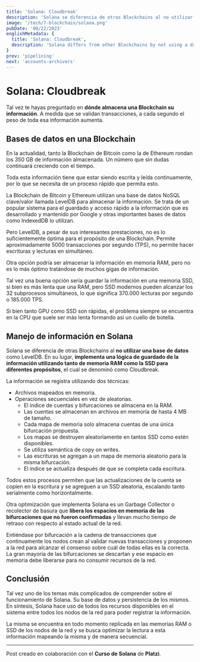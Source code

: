 ```yaml
---
title: 'Solana: Cloudbreak'
description: 'Solana se diferencia de otras Blockchains al no utilizar una base de datos. En su lugar, implementa una lógica de guardado de la información utilizando tanto de memoria RAM como la SSD para diferentes propósitos, el cual se denominó como Cloudbreak.'
image: '/tech/7-blockchain/solana.png'
pubDate: '08/22/2023'
englishMetadata: {
  title: 'Solana: Cloudbreak',
  description: 'Solana differs from other Blockchains by not using a database. Instead, it implements information saving logic using both RAM and SSD for different purposes, which was called Cloudbreak.'
}
prev: 'pipelining'
next: 'accounts-archivers'
---
```


# Solana: Cloudbreak

Tal vez te hayas preguntado en **dónde almacena una Blockchain su información**. A medida que se validan transacciones, a cada segundo el peso de toda esa información aumenta.

## Bases de datos en una Blockchain

En la actualidad, tanto la Blockchain de Bitcoin como la de Ethereum rondan los 350 GB de información almacenada. Un número que sin dudas continuará creciendo con el tiempo.

Toda esta información tiene que estar siendo escrita y leída continuamente, por lo que se necesita de un proceso rápido que permita esto.

La Blockchain de Bitcoin y Ethereum utilizan una base de datos NoSQL clave/valor llamada LevelDB para almacenar la información. Se trata de un popular sistema para el guardado y acceso rápido a la información que es desarrollado y mantenido por Google y otras importantes bases de datos como IndexedDB lo utilizan.

Pero LevelDB, a pesar de sus interesantes prestaciones, no es lo suficientemente óptima para el propósito de una Blockchain. Permite aproximadamente 5000 transacciones por segundo (TPS), no permite hacer escrituras y lecturas en simultáneo.

Otra opción podría ser almacenar la información en memoria RAM, pero no es lo más óptimo tratándose de muchos gigas de información.

Tal vez una buena opción sería guardar la información en una memoria SSD, si bien es más lenta que una RAM, pero SSD modernos pueden alcanzar los 32 subprocesos simultáneos, lo que significa 370.000 lecturas por segundo o 185.000 TPS.

Si bien tanto GPU como SSD son rápidas, el problema siempre se encuentra en la CPU que suele ser más lenta formando así un cuello de botella.

## Manejo de información en Solana

Solana se diferencia de otras Blockchains al **no utilizar una base de datos** como LevelDB. En su lugar, **implementa una lógica de guardado de la información utilizando tanto de memoria RAM como la SSD para diferentes propósitos**, el cual se denominó como Cloudbreak.

La información se registra utilizando dos técnicas:

- Archivos mapeados en memoria.
- Operaciones secuenciales en vez de aleatorias.
  - El índice de cuentas y bifurcaciones se almacena en la RAM.
  - Las cuentas se almacenan en archivos en memoria de hasta 4 MB de tamaño.
  - Cada mapa de memoria solo almacena cuentas de una única bifurcación propuesta.
  - Los mapas se destruyen aleatoriamente en tantos SSD como estén disponibles.
  - Se utiliza semántica de copy on writes.
  - Las escrituras se agregan a un mapa de memoria aleatorio para la misma bifurcación.
  - El índice se actualiza después de que se completa cada escritura.

Todos estos procesos permiten que las actualizaciones de la cuenta se copien en la escritura y se agreguen a un SSD aleatoria, escalando tanto serialmente como horizontalmente.

Otra optimización que implementa Solana es un Garbage Collector o recolector de basura que **libera los espacios en memoria de las bifurcaciones que no fueron confirmadas** y llevan mucho tiempo de retraso con respecto al estado actual de la red.

Entiéndase por bifurcación a la cadena de transacciones que continuamente los nodos crean al validar nuevas transacciones y proponen a la red para alcanzar el consenso sobre cuál de todas ellas es la correcta. La gran mayoría de las bifurcaciones se descartan y ese espacio en memoria debe liberarse para no consumir recursos de la red.

## Conclusión

Tal vez uno de los temas más complicados de comprender sobre el funcionamiento de Solana. Su base de datos y persistencia de los mismos. En síntesis, Solana hace uso de todos los recursos disponibles en el sistema entre todos los nodos de la red para poder registrar la información.

La misma se encuentra en todo momento replicada en las memorias RAM o SSD de los nodos de la red y se busca optimizar la lectura a esta información mapeando la misma y de manera secuencial.

---
Post creado en colaboración con el **Curso de Solana** de **Platzi**.

